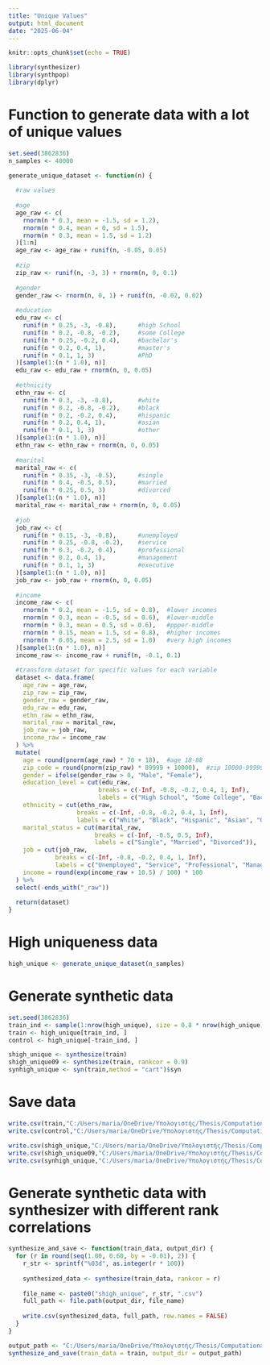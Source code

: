 ---
title: "Unique Values"
output: html_document
date: "2025-06-04"
---

```{r setup, include=FALSE}
knitr::opts_chunk$set(echo = TRUE)
```

```{r}
library(synthesizer)
library(synthpop)
library(dplyr)
```

# Function to generate data with a lot of unique values

```{r}
set.seed(3862836)
n_samples <- 40000

generate_unique_dataset <- function(n) {
  
  #raw values
  
  #age
  age_raw <- c(
    rnorm(n * 0.3, mean = -1.5, sd = 1.2),  
    rnorm(n * 0.4, mean = 0, sd = 1.5),      
    rnorm(n * 0.3, mean = 1.5, sd = 1.2)    
  )[1:n]
  age_raw <- age_raw + runif(n, -0.05, 0.05)
  
  #zip
  zip_raw <- runif(n, -3, 3) + rnorm(n, 0, 0.1)
  
  #gender
  gender_raw <- rnorm(n, 0, 1) + runif(n, -0.02, 0.02)
  
  #education
  edu_raw <- c(
    runif(n * 0.25, -3, -0.8),      #high School
    runif(n * 0.2, -0.8, -0.2),     #some College  
    runif(n * 0.25, -0.2, 0.4),     #bachelor's
    runif(n * 0.2, 0.4, 1),         #master's
    runif(n * 0.1, 1, 3)            #PhD
  )[sample(1:(n * 1.0), n)]  
  edu_raw <- edu_raw + rnorm(n, 0, 0.05)
  
  #ethnicity
  ethn_raw <- c(
    runif(n * 0.3, -3, -0.8),       #white
    runif(n * 0.2, -0.8, -0.2),     #black
    runif(n * 0.2, -0.2, 0.4),      #hispanic
    runif(n * 0.2, 0.4, 1),         #asian
    runif(n * 0.1, 1, 3)            #other
  )[sample(1:(n * 1.0), n)]
  ethn_raw <- ethn_raw + rnorm(n, 0, 0.05)
  
  #marital
  marital_raw <- c(
    runif(n * 0.35, -3, -0.5),      #single
    runif(n * 0.4, -0.5, 0.5),      #married
    runif(n * 0.25, 0.5, 3)         #divorced
  )[sample(1:(n * 1.0), n)]
  marital_raw <- marital_raw + rnorm(n, 0, 0.05)
  
  #job
  job_raw <- c(
    runif(n * 0.15, -3, -0.8),      #unemployed
    runif(n * 0.25, -0.8, -0.2),    #service
    runif(n * 0.3, -0.2, 0.4),      #professional
    runif(n * 0.2, 0.4, 1),         #management
    runif(n * 0.1, 1, 3)            #executive
  )[sample(1:(n * 1.0), n)]
  job_raw <- job_raw + rnorm(n, 0, 0.05)
  
  #income
  income_raw <- c(
    rnorm(n * 0.2, mean = -1.5, sd = 0.8),  #lower incomes
    rnorm(n * 0.3, mean = -0.5, sd = 0.6),  #lower-middle
    rnorm(n * 0.3, mean = 0.5, sd = 0.6),   #ppper-middle  
    rnorm(n * 0.15, mean = 1.5, sd = 0.8),  #higher incomes
    rnorm(n * 0.05, mean = 2.5, sd = 1.0)   #very high incomes
  )[sample(1:(n * 1.0), n)]
  income_raw <- income_raw + runif(n, -0.1, 0.1)  
  
  #transform dataset for specific values for each variable
  dataset <- data.frame(
    age_raw = age_raw,
    zip_raw = zip_raw,
    gender_raw = gender_raw,
    edu_raw = edu_raw,
    ethn_raw = ethn_raw,
    marital_raw = marital_raw,
    job_raw = job_raw,
    income_raw = income_raw
  ) %>%
  mutate(
    age = round(pnorm(age_raw) * 70 + 18),  #age 18-88
    zip_code = round(pnorm(zip_raw) * 89999 + 10000),  #zip 10000-99999
    gender = ifelse(gender_raw > 0, "Male", "Female"), 
    education_level = cut(edu_raw, 
                         breaks = c(-Inf, -0.8, -0.2, 0.4, 1, Inf),
                         labels = c("High School", "Some College", "Bachelor's", "Master's", "PhD")),
    ethnicity = cut(ethn_raw, 
                   breaks = c(-Inf, -0.8, -0.2, 0.4, 1, Inf),
                   labels = c("White", "Black", "Hispanic", "Asian", "Other")),
    marital_status = cut(marital_raw,
                        breaks = c(-Inf, -0.5, 0.5, Inf),
                        labels = c("Single", "Married", "Divorced")),
    job = cut(job_raw,
             breaks = c(-Inf, -0.8, -0.2, 0.4, 1, Inf),
             labels = c("Unemployed", "Service", "Professional", "Management", "Executive")),
    income = round(exp(income_raw + 10.5) / 100) * 100  
  ) %>%
  select(-ends_with("_raw"))
  
  return(dataset)
}
```

# High uniqueness data

```{r}
high_unique <- generate_unique_dataset(n_samples)
```

# Generate synthetic data

```{r}
set.seed(3862836)
train_ind <- sample(1:nrow(high_unique), size = 0.8 * nrow(high_unique))  
train <- high_unique[train_ind, ]
control <- high_unique[-train_ind, ]
```


```{r}
shigh_unique <- synthesize(train)
shigh_unique09 <- synthesize(train, rankcor = 0.9)
synhigh_unique <- syn(train,method = "cart")$syn
```
# Save data

```{r}
write.csv(train,"C:/Users/maria/OneDrive/Υπολογιστής/Thesis/Computational_Study/high_unique/train.csv",row.names = FALSE)
write.csv(control,"C:/Users/maria/OneDrive/Υπολογιστής/Thesis/Computational_Study/high_unique/control.csv",row.names = FALSE)

write.csv(shigh_unique,"C:/Users/maria/OneDrive/Υπολογιστής/Thesis/Computational_Study/high_unique/shigh_unique.csv",row.names = FALSE)
write.csv(shigh_unique09,"C:/Users/maria/OneDrive/Υπολογιστής/Thesis/Computational_Study/high_unique/shigh_unique09.csv",row.names = FALSE)
write.csv(synhigh_unique,"C:/Users/maria/OneDrive/Υπολογιστής/Thesis/Computational_Study/high_unique/synhigh_unique.csv",row.names = FALSE)
```

# Generate synthetic data with synthesizer with different rank correlations

```{r}
synthesize_and_save <- function(train_data, output_dir) {
  for (r in round(seq(1.00, 0.60, by = -0.01), 2)) {
    r_str <- sprintf("%03d", as.integer(r * 100))
    
    synthesized_data <- synthesize(train_data, rankcor = r)
    
    file_name <- paste0("shigh_unique", r_str, ".csv")
    full_path <- file.path(output_dir, file_name)
    
    write.csv(synthesized_data, full_path, row.names = FALSE)
  }
}
```

```{r}
output_path <- "C:/Users/maria/OneDrive/Υπολογιστής/Thesis/Computational_Study/high_unique"
synthesize_and_save(train_data = train, output_dir = output_path)
```

